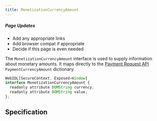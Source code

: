 ```yaml
---
title: MonetizationCurrencyAmount
---
```



<div class="draft"><h5>Page Updates</h5><ul><li>Add any appropriate links</li><li>Add browser compat if appropriate</li><li>Decide if this page is even needed</li></ul></div>

The `MonetizationCurrencyAmount` interface is used to supply information about monetary amounts. It maps directly to the <a href="https://www.w3.org/TR/payment-request/#dom-paymentcurrencyamount" target="_blank">Payment Request API</a> `PaymentCurrencyAmount` dictionary.

```js
WebIDL[SecureContext, Exposed=Window]
interface MonetizationCurrencyAmount {
  readonly attribute DOMString currency;
  readonly attribute DOMString value;
};
```

## Specification

<Specifications link="monetizationcurrencyamount-interface"></Specifications>